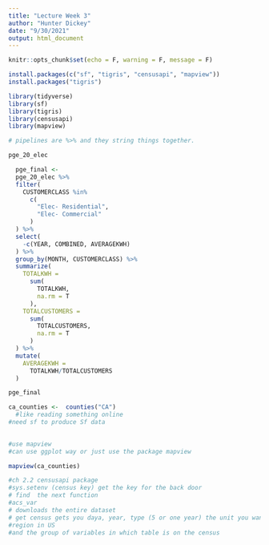 ```yaml
---
title: "Lecture Week 3"
author: "Hunter Dickey"
date: "9/30/2021"
output: html_document
---
```


```r
knitr::opts_chunk$set(echo = F, warning = F, message = F)
```

```r
install.packages(c("sf", "tigris", "censusapi", "mapview"))
install.packages("tigris")

library(tidyverse)
library(sf)
library(tigris)
library(censusapi)
library(mapview)


```


```r
# pipelines are %>% and they string things together.
```


```r
pge_20_elec

  pge_final <-
  pge_20_elec %>% 
  filter(
    CUSTOMERCLASS %in% 
      c(
        "Elec- Residential",
        "Elec- Commercial"
      )
  ) %>% 
  select(
    -c(YEAR, COMBINED, AVERAGEKWH)
  ) %>% 
  group_by(MONTH, CUSTOMERCLASS) %>% 
  summarize(
    TOTALKWH = 
      sum(
        TOTALKWH, 
        na.rm = T
      ),
    TOTALCUSTOMERS =
      sum(
        TOTALCUSTOMERS,
        na.rm = T
      )
  ) %>% 
  mutate(
    AVERAGEKWH =
      TOTALKWH/TOTALCUSTOMERS
  )

pge_final
```

```r
ca_counties <-  counties("CA")
  #like reading something online 
#need sf to produce Sf data 
  
```

```r
#use mapview
#can use ggplot way or just use the package mapview 

mapview(ca_counties)
```

```r
#ch 2.2 censusapi package 
#sys.setenv (census key) get the key for the back door 
# find  the next function 
#acs_var
# downloads the entire dataset 
# get census gets you daya, year, type (5 or one year) the unit you want (block) 
#region in US 
#and the group of variables in which table is on the census
```

